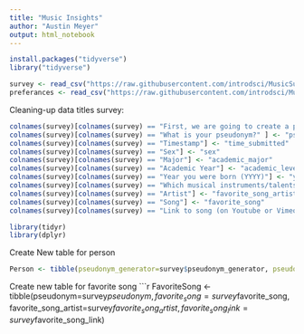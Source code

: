 ```yaml
---
title: "Music Insights"
author: "Austin Meyer"
output: html_notebook
---
```


```r
install.packages("tidyverse")
library("tidyverse")

survey <- read_csv("https://raw.githubusercontent.com/introdsci/MusicSurvey/master/music-survey.csv")
preferances <- read_csv("https://raw.githubusercontent.com/introdsci/MusicSurvey/master/preferences-survey.csv")
```

Cleaning-up data titles survey:
```r
colnames(survey)[colnames(survey) == "First, we are going to create a pseudonym for you to keep this survey anonymous (more or less). Which pseudonym generator would you prefer?"] <- "generator_name"
colnames(survey)[colnames(survey) == "What is your pseudonym?" ] <- "pseudonym"
colnames(survey)[colnames(survey) == "Timestamp"] <- "time_submitted"
colnames(survey)[colnames(survey) == "Sex"] <- "sex"
colnames(survey)[colnames(survey) == "Major"] <- "academic_major"
colnames(survey)[colnames(survey) == "Academic Year"] <- "academic_level"
colnames(survey)[colnames(survey) == "Year you were born (YYYY)"] <- "year_born"
colnames(survey)[colnames(survey) == "Which musical instruments/talents do you play? (Select all that apply)"] <- "instrument_list"
colnames(survey)[colnames(survey) == "Artist"] <- "favorite_song_artist"
colnames(survey)[colnames(survey) == "Song"] <- "favorite_song"
colnames(survey)[colnames(survey) == "Link to song (on Youtube or Vimeo)"] <- "favorite_song_link"
```


```r
library(tidyr)
library(dplyr)
```

Create New table for person
```r
Person <- tibble(pseudonym_generator=survey$pseudonym_generator, pseudonym=survey$pseudonym, sex=survey$sex, year_born=survey$year_born, academic_major=survey$academic_major, academic_level=survey$academic_level, time_submitted=survey$time_submitted)
```

Create new table for favorite song
```r
FavoriteSong <- tibble(pseudonym=survey$pseudonym, favorite_song=survey$favorite_song, favorite_song_artist=survey$favorite_song_artist, favorite_song_link=survey$favorite_song_link)

